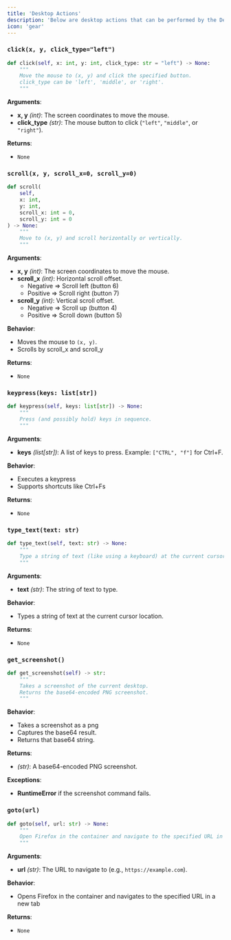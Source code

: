 ```yaml
---
title: 'Desktop Actions'
description: 'Below are desktop actions that can be performed by the Desktop class.'
icon: 'gear'
---
```


### **`click(x, y, click_type="left")`**

```python
def click(self, x: int, y: int, click_type: str = "left") -> None:
    """
    Move the mouse to (x, y) and click the specified button.
    click_type can be 'left', 'middle', or 'right'.
    """
```

**Arguments**:
- **x, y** *(int)*: The screen coordinates to move the mouse.
- **click_type** *(str)*: The mouse button to click (`"left"`, `"middle"`, or `"right"`).

**Returns**:
- `None`

### **`scroll(x, y, scroll_x=0, scroll_y=0)`**

```python
def scroll(
    self,
    x: int,
    y: int,
    scroll_x: int = 0,
    scroll_y: int = 0
) -> None:
    """
    Move to (x, y) and scroll horizontally or vertically.
    """
```

**Arguments**:
- **x, y** *(int)*: The screen coordinates to move the mouse.
- **scroll_x** *(int)*: Horizontal scroll offset.
  - Negative => Scroll left (button 6)
  - Positive => Scroll right (button 7)
- **scroll_y** *(int)*: Vertical scroll offset.
  - Negative => Scroll up (button 4)
  - Positive => Scroll down (button 5)

**Behavior**:
- Moves the mouse to `(x, y)`.
- Scrolls by scroll_x and scroll_y

**Returns**:
- `None`

### **`keypress(keys: list[str])`**

```python
def keypress(self, keys: list[str]) -> None:
    """
    Press (and possibly hold) keys in sequence.
    """
```

**Arguments**:
- **keys** *(list[str])*: A list of keys to press. Example: `["CTRL", "f"]` for Ctrl+F.

**Behavior**:
- Executes a keypress
- Supports shortcuts like Ctrl+Fs

**Returns**:
- `None`

### **`type_text(text: str)`**

```python
def type_text(self, text: str) -> None:
    """
    Type a string of text (like using a keyboard) at the current cursor location.
    """
```

**Arguments**:
- **text** *(str)*: The string of text to type.

**Behavior**:
- Types a string of text at the current cursor location.

**Returns**:
- `None`

### **`get_screenshot()`**

```python
def get_screenshot(self) -> str:
    """
    Takes a screenshot of the current desktop.
    Returns the base64-encoded PNG screenshot.
    """
```

**Behavior**:
- Takes a screenshot as a png
- Captures the base64 result.
- Returns that base64 string.

**Returns**:
- *(str)*: A base64-encoded PNG screenshot.

**Exceptions**:
- **RuntimeError** if the screenshot command fails.

### **`goto(url)`**

```python
def goto(self, url: str) -> None:
    """
    Open Firefox in the container and navigate to the specified URL in a new tab.
    """
```

**Arguments**:
- **url** *(str)*: The URL to navigate to (e.g., `https://example.com`).

**Behavior**:
- Opens Firefox in the container and navigates to the specified URL in a new tab

**Returns**:
- `None`